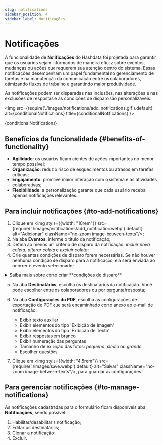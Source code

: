 ```yaml
---
slug: notifications
sidebar_position: 4
sidebar_label: Notificações
---
```


# Notificações

A funcionalidade de **Notificações** do Hashdata foi projetada para garantir que os usuários sejam informados de maneira
eficaz sobre eventos, mudanças ou ações que requerem sua atenção dentro do sistema. Essas notificações desempenham um
papel fundamental no gerenciamento de tarefas e na manutenção da comunicação entre os colaboradores, otimizando fluxos
de trabalho e garantindo maior produtividade.

As notificações podem ser disparadas nas inclusões, nas alterações e nas exclusões de respostas e as condições de disparo
são personalizáveis.

<img
    src={require('./images/notifications/add_notifications.gif').default}
    alt={conditionalNotifications}
    title={conditionalNotifications}
/>
<p className="image-caption">{conditionalNotifications}</p>

## Benefícios da funcionalidade {#benefits-of-functionality}

- **Agilidade**: os usuários ficam cientes de ações importantes no menor tempo possível;
- **Organização**: reduz o risco de esquecimentos ou atrasos em tarefas críticas;
- **Engajamento**: promove maior interação com o sistema e as atividades colaborativas;
- **Flexibilidade**: a personalização garante que cada usuário receba apenas notificações relevantes.

## Para incluir notificações {#to-add-notifications}
1. Clique em <img style={{width: "10rem"}} src={require('./images/notifications/add_notification.webp').default}
alt="Adicionar" className="no-zoom image-between-texts"/>;
2. Na aba **Eventos**, informe o título da notificação;
3. Defina ao menos um critério de disparo da notificação: *incluir nova coleta*, *alterar coleta* e *excluir coleta*;
4. Crie quantas condições de disparo forem necessárias. Se não houver nenhuma condição de disparo para a notificação,
ela será enviada ao ocorrer o evento selecionado;

<details>
    <summary> Saiba mais sobre como criar **condições de disparo**</summary>
    <h3>Condições </h3>
    1. Escolha a pergunta condicional. São mostradas todas as perguntas presentes no formulário na ordem em que foram
    inseridas.

    2. Após escolher a pergunta condicional, o sistema apresentará o operador lógico da condição de
    acordo com o tipo do elemento da pergunta condicional. Por exemplo, para os elementos do tipo
    **Seleção única** e **Múltiplas seleções**, será mostrada as seguintes opções: *igual a*, *estiver
    preenchida* ou *estiver vazia*; para elementos do tipo **Texto**, serão apresentadas: *igual a*, *inclui*,
    *estiver preenchida* e *estiver vazia*.

    3. Defina o valor da pergunta condicional que deve ser satisfeita para completar a condição lógica.
    Para elementos dos tipos **Seleção única** e **Múltiplas seleções**, por exemplo, são apresentadas as opções
    de resposta disponíveis. Para elementos do tipo **Texto**, é necessário informar o texto esperado.

    4. Inclua, por meio do botão <img style={{width: '6rem'}}
                                      src={require('./images/condition_button.webp').default}
                                      alt="Condição" className="no-zoom image-between-texts"/> quantas condições
    de exibição forem necessárias.

    5. O botão <img style={{width: "2%"}}
                    src={require("./images/order_button.webp").default}
                    alt="Ordena" className="no-zoom image-between-texts"/> ordena as condições lógicas
    automaticamente, de acordo com a ordem que os elementos foram inseridos no formulário. Por exemplo, se uma
    pergunta da uma condição precede a ordem da pergunta da condição anterior, aquela condição será colocada
    antes desta.


    <h3>Notificar quando</h3>
    Define qual operador lógico deverá ser considerado entre as condições de exibição definidas.

    <h4> 1. Todas as condições forem satisfeitas </h4>

    Considera um operador lógico **Conjunção (AND)**. Ele retorna verdadeiro somente se todas as condições envolvidas
    forem verdadeiras.

    Como exemplo de operador lógico **Conjunção (AND)**, considere a seguinte pergunta condicional:
    "Você gostaria de agendar uma entrevista?"

    Essa pergunta será exibida apenas se todas as condições a seguir forem verdadeiras:

    - **Condição 1**: O usuário selecionou "Sim" para a pergunta "Você tem interesse em nossos serviços?"
    - **Condição 2**: O usuário informou que reside no Brasil na pergunta "Em qual país você mora?"
    - **Condição 3**: O usuário escolheu uma faixa de renda maior que "R$ 10.000" na pergunta "Qual a sua
    faixa de renda mensal?"

    Neste cenário, a pergunta sobre agendar uma reunião só será exibida se o usuário demonstrou interesse
    nos serviços, mora no Brasil e tem uma faixa de renda específica. Ou seja, a lógica seria:

    ```mathematica
    Condição 1 AND Condição 2 AND Condição 3
    ```

    Somente quando todas as três condições forem satisfeitas, a pergunta condicional será exibida. Se
    qualquer uma dessas condições não for atendida, a pergunta será omitida no formulário.

    <h4>2. Qualquer uma das condições for satisfeita </h4>

    Considera um operador lógico **Disjunção (OR)**. Ele retorna verdadeiro somente se ao menos um das as condições
    envolvidas forem verdadeiras.

    Como exemplo de operador lógico **Disjunção (OR)**, considere a seguinte pergunta condicional:
    "Gostaria de receber materiais informativos?". Esta pergunta será exibida se pelo menos uma das seguintes condições
    for verdadeira:

    - **Condição 1**: O usuário marcou "Sim" na pergunta "Você tem interesse em aprender mais sobre nossos
    produtos?"
    - **Condição 2**: O usuário selecionou a opção "Newsletter" na pergunta "Você gostaria de se inscrever
    em nossa lista de e-mails?"
    - **Condição 3**: O usuário indicou "Sim" para a pergunta "Você gostaria de receber novidades de
    promoções e ofertas?"

    Neste cenário, a pergunta condicional será exibida se o usuário demonstrou interesse nos produtos, ou se
    interessou por receber "newsletter" ou gostaria de receber promoções e ofertas:

    ```mathematica
    Condição 1 OR Condição 2 OR Condição 3
    ```

    Assim, se qualquer uma dessas condições for atendida, a pergunta sobre o recebimento de materiais
    informativos será exibida.

    <h4>3. Nenhuma condição for satisfeita</h4>
    Significa que todas as condições falharam ou são falsas. Em termos lógicos, isso é equivalente à **Negação (NOT)**
    de cada uma das condições individuais combinadas com o operador de **Disjunção (AND)**.

    Exemplo de operador lógico **Negação (NOT)** no contexto da expressão "todas as condições são
    falsas"

    **Negação (NOT)**: a negação é sempre avaliada primeiro, ou seja, precede a Conjunção (AND) e a
    Disjunção (OR). Ela inverte o valor lógico de uma expressão. Se for aplicado a uma condição verdadeira,
    torna-a falsa, e vice-versa.

    Suponha que você está criando um formulário que deve exibir uma pergunta adicional sobre "Opções de
    envio" apenas se nenhuma das seguintes condições for satisfeita:

    - **Condição 1**: O usuário selecionou "Envio expresso".
    - **Condição 2**: O usuário selecionou "Retirada na loja".
    - **Condição 3**: O usuário selecionou "Envio internacional".

    Neste caso, a pergunta sobre "Opções de envio" só será exibida se o usuário não selecionar nenhuma
    dessas opções. Ou seja, se o usuário escolher um método de envio que não seja "Envio expresso",
    "Retirada na loja" ou "Envio internacional", a pergunta será mostrada.

    Expressão lógica:

    ```mathematica
    NOT (Condição 1) AND NOT (Condição 2) AND NOT (Condição 3)
    ```

    Portanto, a pergunta sobre "Opções de envio" só será mostrada se todas as condições anteriores falharem
    (ou seja, se nenhuma das condições definidas for satisfeita).

    <h4>4. Usar expressão</h4>
    Esta opção permite personalizar a expressão lógica entre as condições. Ao selecionar esta opção, cada condição
    recebe um identificador, ex.: **A**.

    Os identificadores representam cada uma das condições e servem para criar uma expressão que deverá ser
    satisfeita para apresentar o conteúdo condicional. Exemplo:
    ```mathematics
    ($A and (not $B)) or $C
    ```
    Considerando essa expressão lógica, o conteúdo condicional só será apresentado somente se: **A** for
    VERDADEIRO e **B** for FALSO, ou **C** for VERDADEIRO, sendo que **A**, **B** e **C** são as três condições
    de exibição.
</details>

5. Na aba **Destinatários**, escolha os destinatários da notificação. Você pode escolher entre os colaboradores ou por
pergunta/resposta;
6. Na aba **Configurações do PDF**, escolha as configurações de exportação de PDF que será encaminhado como anexo ao e-mail
de notificação:
    - Exibir texto auxiliar
    - Exibir elementos do tipo 'Exibição de Imagem'
    - Exibir elementos do tipo 'Exibição de Texto'
    - Exibir respostas em branco
    - Exibir numeração das perguntas
    - Tamanho de exibição das fotos: *pequeno*, *médio* ou *grande*
    - Escolher questões

5. Clique em <img style={{width: "4.5rem"}} src={require('./images/save.webp').default}
alt="Salvar" className="no-zoom image-between-texts"/>, para guardar as configurações.

## Para gerenciar notificações {#to-manage-notifications}
As notificações cadastradas para o formulário ficam disponíveis aba **Notificações**, sendo possível:
1. Habilitar/desabilitar a notificação;
2. Editar os destinatários;
3. Clonar a notificação;
4. Excluir.
